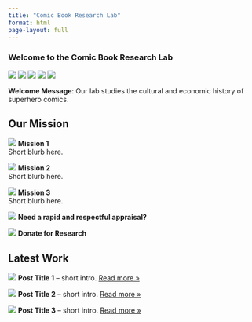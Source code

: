 ```yaml
---
title: "Comic Book Research Lab"
format: html
page-layout: full
---
```


:::::: hero
### Welcome to the Comic Book Research Lab

::::: welcome-box
::: welcome-images
![](images/pic1.jpg) ![](images/pic2.jpg) ![](images/pic3.jpg) ![](images/pic4.jpg) ![](images/pic5.jpg)
:::

::: welcome-message
**Welcome Message**: Our lab studies the cultural and economic history of superhero comics.
:::
:::::
::::::

:::::: missions
## Our Mission

::: mission
![](icons/icon1.png){.icon} **Mission 1**\
Short blurb here.
:::

::: mission
![](icons/icon2.png){.icon} **Mission 2**\
Short blurb here.
:::

::: mission
![](icons/icon3.png){.icon} **Mission 3**\
Short blurb here.
:::
::::::

::::: appraisal-donate
::: appraisal-box
![](images/appraisal.jpg) **Need a rapid and respectful appraisal?**
:::

::: donate-box
![](images/donate.jpg) **Donate for Research**
:::
:::::

:::::: latest-work
## Latest Work

::: post
![](images/post1.jpg) **Post Title 1** – short intro. [Read more »](posts/post1.qmd)
:::

::: post
![](images/post2.jpg) **Post Title 2** – short intro. [Read more »](posts/post2.qmd)
:::

::: post
![](images/post3.jpg) **Post Title 3** – short intro. [Read more »](posts/post3.qmd)
:::
::::::
